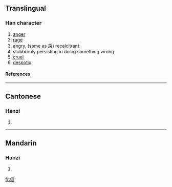==Translingual==
===Han character===
{{Han char|rad=人|as=08|sn=10|four=|canj=人戈尸大 (OISK)}}
# [[anger]]
# [[rage]]
# angry, (same as [[戾]]) recalcitrant
# stubbornly persisting in doing something wrong
# [[cruel]]
# [[despotic]]
====References====
{{Han ref|kx=0107.240|hdz=10184.080|uh=3466|ud=13414}}

----
==Cantonese==
===Hanzi===
{{yue-hanzi|jyut=|y=leui6}}
# {{defn|Cantonese}}

----
==Mandarin==
===Hanzi===
{{cmn-hanzi|pin=[[lì]] (li4)|wg=li<sup>4</sup>}}
# {{defn|Mandarin}}

[[fr:㑦]]